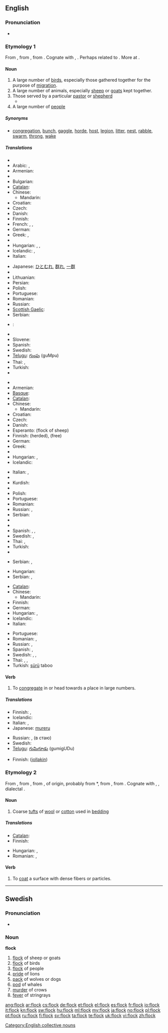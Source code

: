 ==English==

===Pronunciation===
* {{audio|en-us-flock.ogg|Audio (US)}}
*: {{rhymes|ɒk}}

===Etymology 1===
From {{etyl|enm}} {{term|flock||flock|lang=enm}}, from {{etyl|ang|en}} {{term|flocc||flock, company, troop|lang=ang}}, from {{proto|Germanic|flukkaz||flakka-|crowd, troop|lang=en}}. Cognate with {{gml}} {{term|vlocke||crowd, flock|lang=gml}}, {{non}} {{term|flokkr||crowd, troop, band, flock|lang=non}}. Perhaps related to {{ang}} {{term|folc||crowd, troop, band|lang=ang}}. More at {{l|en|folk}}.

====Noun====
{{en-noun}}

# A large number of [[bird]]s, especially those gathered together for the purpose of [[migration]].
# A large number of animals, especially [[sheep]] or [[goats]] kept together.
# Those served by a particular [[pastor]] or [[shepherd]]
#* {{quote-book
|year=1995
|author=Green Key Books
|title=God's Word to the Nations (John 10:16)
|url=http://gwt.scripturetext.com/john/10.htm
|passage=I also have other sheep that are not from this pen. I must lead them. They, too, will respond to my voice. So they will be one flock with one shepherd.
}}
# A large number of [[people]]

=====Synonyms=====
{{checksyns}}
* [[congregation]], [[bunch]], [[gaggle]], [[horde]], [[host]], [[legion]], [[litter]], [[nest]], [[rabble]], [[swarm]], [[throng]], [[wake]]

=====Translations=====
{{trans-top|group of birds}}
* {{trreq|sq}}
* Arabic: {{t|ar|أبابيل|m|tr=’abābīl}},  {{t-|ar|سرب|m|tr=sirb}}
* Armenian: {{t|hy|երամ|tr=eram}}
* {{trreq|eu}}
* Bulgarian: {{t+|bg|ято|n}}
* [[Catalan]]: {{t|ca|bandada|f}}
* Chinese:
** Mandarin: {{t-|cmn|群|tr=qún|sc=Hani}}
* Croatian: {{t-|hr|jato|n}}
* Czech: {{t-|cs|hejno|n}}
* Danish: {{t|da|flok|c}}
* Finnish: {{t+|fi|parvi}}
* French: {{t+|fr|vol|m}}, {{t+|fr|bande|f}}, {{t+|fr|groupe|m}}
* German: {{t+|de|Schwarm|m}}
* Greek: {{t+|el|σμήνος|m|tr=smínos}}, {{t+|el|κοπάδι|n|tr=kopádi}}
* {{trreq|he}}
* Hungarian: {{t+|hu|sereg}}, {{t+|hu|raj}}, {{t+|hu|csapat}}
* Icelandic: {{t+|is|flokkur|m}}, {{t+|is|hópur|m}}
* Italian: {{t+|it|stormo|m}}
{{trans-mid}}
* Japanese: [[ひとむれ]], [[群れ]], [[一群]]
* {{trreq|ku}}
* Lithuanian: {{t-|lt|pulkas|f|xs=Lithuanian}}
* Persian: {{t|fa|دسته پزندگان|tr=daste-ye parandegân|sc=fa-Arab}}
* Polish: {{t+|pl|stado|n}}
* Portuguese: {{t+|pt|bando|m}}
* Romanian: {{t-|ro|stol|n}}
* Russian: {{t+|ru|стая|f|tr=stája}}
* [[Scottish Gaelic]]: {{t-|gd|ealt|f|xs=Scottish Gaelic}}
* Serbian: {{t-|sr|јато|n|sc=Cyrl}}
* {{ttbc|sh}}: {{t|sh|jato|xs=Serbo-Croatian}}
* {{trreq|sk}}
* Slovene: {{t-|sl|jata|f}}
* Spanish: {{t|es|bandada|f}}
* Swedish: {{t+|sv|flock|c}}
* [[Telugu]]: [[గుంపు]] (guMpu)
* Thai: {{t-|th|ฝูง|tr=fŏong}}, {{t-|th|หมู่|tr=mòo}}
* Turkish: {{t+|tr|sürü}}
* {{trreq|vi}}
{{trans-bottom}}

{{trans-top|group of sheep or goats}}
* {{trreq|sq}}
* Armenian: {{t-|hy|հոտ|tr=hot}}
* [[Basque]]: {{t|eu|artalde}}
* [[Catalan]]: {{t-|ca|ramat|m}}
* Chinese:
** Mandarin: {{t-|cmn|群|tr=qún|sc=Hani}}
* Croatian: {{t|hr|stado|n}}
* Czech: {{t-|cs|stádo|n}}
* Danish: {{t|da|flok|c}}
* Esperanto: {{t-|eo|ŝafaro|xs=Esperanto}} (flock of sheep)
* Finnish: {{t-|fi|katras}} (herded), {{t+|fi|lauma}} (free)
* German: {{t+|de|Herde|f}}
* Greek: {{t+|el|κοπάδι|n|tr=kopádi}}
* {{trreq|he}}
* Hungarian: {{t+|hu|nyáj}}, {{t+|hu|falka}}
* Icelandic: {{t-|is|hjörð|f}}
{{trans-mid}}
* Italian: {{t+|it|branco|m}}, {{t+|it|gregge|m}}
* {{trreq|ja}}
* Kurdish: {{t+|ku|ڕان|sc=ku-Arab}}
* {{trreq|lt}}
* Polish: {{t+|pl|stado|n}}
* Portuguese: {{t|pt|rebanho|m}}
* Romanian: {{t-|ro|turmă|f}}
* Russian: {{t+|ru|стадо|n|tr=stádo}}, {{t+|ru|отара|f|tr=otára}}
* Serbian: {{t-|sr|стадо|n|tr=stado|sc=Cyrl}}
* {{trreq|sk}}
* {{trreq|sl}}
* Spanish: {{t+|es|hato|m}}, {{t+|es|manada|f}}, {{t-|es|rebaño|m}}
* Swedish: {{t+|sv|flock|c}},  {{t+|sv|hjord|c}}
* Thai: {{t-|th|ฝูง|tr=fŏong}}, {{t-|th|หมู่|tr=mòo}}
* Turkish: {{t+|tr|sürü}}
* {{trreq|vi}}
{{trans-bottom}}

{{trans-top|people served by a particular pastor}}
* Serbian: {{t-|sr|паства|f|sc=Cyrl}}, {{t-|sr|стадо|n|sc=Cyrl}}
{{trans-mid}}
{{trans-bottom}}

{{trans-top|group of people}}
* Hungarian: {{t|hu|nyáj}}
* Serbian: {{t-|sr|пук|m|sc=Cyrl}}, {{t-|sr|светина|f|sc=Cyrl}}
{{trans-mid}}
{{trans-bottom}}


{{checktrans-top|translations to be checked}}
* [[Catalan]]: {{t-|ca|ramat|m}}
* Chinese:
** Mandarin: {{t-|cmn|群|tr=qún|sc=Hani}}
* Finnish: {{t+|fi|lauma}}
* German: {{t+|de|Herde|f}}
* Hungarian: {{t+|hu|sereg}}, {{t+|hu|tömeg}}
* Icelandic: {{t+|is|hópur|m}}
* Italian: {{t+|it|folla|f}}
{{trans-mid}}
* Portuguese: {{t|pt|rebanho|m}}
* Romanian: {{t|ro|ceată}}, {{t|ro|mulţime|f}}
* Russian: {{t+|ru|паства|f|tr=pástva}}, {{t+|ru|группа|f|tr=grúppa}}
* Spanish: {{t-|es|congregación|f}}, {{t+|es|muchedumbre|m}}
* Swedish: {{t+|sv|flock|c}}, {{t+|sv|hop}}, {{t+|sv|folkmassa}}
* Thai: {{t-|th|หมู่|tr=mòo}}, {{t-|th|ฝูง|tr=fŏong}}, {{t|th|เฮ|tr=hay}}
* Turkish: [[sürü]] taboo
{{trans-bottom}}

====Verb====
{{en-verb}}

# {{transitive}} To [[congregate]] in or head towards a place in large numbers.

=====Translations=====
{{trans-top|to congregate}}
* Finnish: {{t+|fi|kokoontua}}, {{t-|fi|kerääntyä}}
* Icelandic: {{t|is|hópast saman}}
* Italian: {{t-|it|affollarsi}},  {{t-|it|accalcarsi}}
* Japanese: [[mureru]]
{{trans-mid}}
* Russian: {{t|ru|стекаться}}, {{qualifier|somewhat}} {{t|ru|сбиваться}} (в стаю)
* Swedish: {{t|sv|flockas}}
* [[Telugu]]: [[గుమిగూడు]] (gumigUDu)
{{trans-bottom}}

{{trans-top|to coat}}
* Finnish: {{t-|fi|päällystää}} ([[jollakin]])
{{trans-mid}}
{{trans-bottom}}

===Etymology 2===
From {{etyl|enm}} {{term|flok||tuft of wool|lang=enm}}, from {{etyl|fro}} {{term|floc||tuft of wool|lang=fro}}, from {{etyl|LL.}} {{term|floccus||tuft of wool|lang=la}}, of {{etyl|gem}} origin, probably from {{etyl|frk}} *{{term||flokko|down, wool, flock|lang=frk}}, from {{proto|Germanic|flukkōn-||flukkan-||fluksōn-|down, flock|lang=en}}, from {{proto|Indo-European|plAwək-|hair, fibres, tuft|lang=en}}. Cognate with {{goh}} {{term|flocko||down|lang=goh}}, {{dum}} {{term|vlocke||flock|lang=dum}}, {{no}} dialectal {{term|flugsa||snowflake|lang=no}}.

====Noun====
{{en-noun}}

# Coarse [[tuft]]s of [[wool]] or [[cotton]] used in [[bedding]]

=====Translations=====
{{trans-top|tufts of wool or cotton}}
* [[Catalan]]: {{t+|ca|floc|m}}
* Finnish: {{t+|fi|vanu}}
{{trans-mid}}
* Hungarian: {{t-|hu|pihe}}, {{t|hu|pamat}}
* Romanian: {{t-|ro|scamă}},  {{t-|ro|floc}}
{{trans-bottom}}

====Verb====
{{en-verb}}

# {{transitive}} To [[coat]] a surface with dense fibers or particles.

[[Category:English collective nouns]]

----

==Swedish==

===Pronunciation===
* {{audio|Sv-en flock.ogg|audio}}

===Noun===
'''flock''' {{c}}
{{sv-noun-reg-ar}}

# [[flock]] of sheep or goats
# [[flock]] of birds
# [[flock]] of people
# [[pride]] of lions
# [[pack]] of wolves or dogs
# [[pod]] of whales
# [[murder]] of crows
# [[fever]] of stringrays

[[ang:flock]]
[[ar:flock]]
[[cs:flock]]
[[de:flock]]
[[et:flock]]
[[el:flock]]
[[es:flock]]
[[fr:flock]]
[[io:flock]]
[[it:flock]]
[[kn:flock]]
[[sw:flock]]
[[hu:flock]]
[[ml:flock]]
[[my:flock]]
[[ja:flock]]
[[no:flock]]
[[pl:flock]]
[[pt:flock]]
[[ru:flock]]
[[fi:flock]]
[[sv:flock]]
[[ta:flock]]
[[te:flock]]
[[uk:flock]]
[[vi:flock]]
[[zh:flock]]